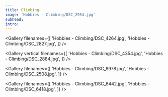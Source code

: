 ```yaml
---
title: Climbing
image: 'Hobbies - Climbing/DSC_2954.jpg'
subhead:
intro:
---
```



<Gallery filenames={[
  'Hobbies - Climbing/DSC_4264.jpg',
  'Hobbies - Climbing/DSC_2827.jpg',
]} />

<Photo filename="Hobbies - Climbing/DSC_1642.jpg" />

<Gallery vertical filenames={[
  'Hobbies - Climbing/DSC_4354.jpg',
  'Hobbies - Climbing/DSC_2884.jpg',
]} />

<Photo filename="Hobbies - Climbing/DSC_2963.jpg" />


<Gallery filenames={[
  'Hobbies - Climbing/DSC_8978.jpg',
  'Hobbies - Climbing/DSC_2508.jpg',
]} />

<Photo filename="Hobbies - Climbing/DSC_9209.jpg" />

<Gallery filenames={[
  'Hobbies - Climbing/DSC_6442.jpg',
  'Hobbies - Climbing/DSC_6418.jpg',
]} />

<Photo filename="Hobbies - Climbing/DSC_2554.jpg" />
